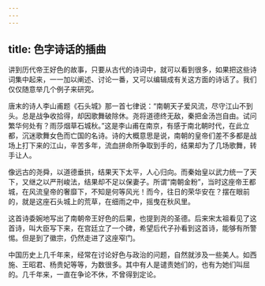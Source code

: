 ```yaml
---
---
---
```

title: 色字诗话的插曲
---




讲到历代帝王好色的故事，只要从古代的诗词中，就可以看到很多，如果把这些诗词集中起来，一一加以阐述、讨论一番，又可以编辑成有关这方面的诗话了。我们仅仅随意举几个例子来研究。

唐末的诗人李山甫题《石头城》那一首七律说：“南朝天子爱风流，尽守江山不到头。总是战争收拾得，却因歌舞破除休。尧将道德终无敌，秦把金汤岂自由。试问繁华何处有？雨莎烟草石城秋。”这是李山甫在南京，有感于南北朝时代，在此立都，沉迷歌舞女色而亡国的名诗。诗的大概意思是说，南朝的皇帝们差不多都是战场上打下来的江山，辛苦多年，流血拼命所争取到手的，结果却为了几场歌舞，转手让人。

像远古的尧舜，以道德垂拱，结果天下太平，人心归向。而秦始皇以武力统一了天下，又继之以严刑峻法，结果却不足以保妻子。所谓“南朝金粉”，当时这座帝王都城，在风流皇帝的奢靡下，不知是何等风光！而今，往日的荣华安在？摆在眼前的，就是这座石头城上的荒草，在细雨之中，摇曳在秋风里。

这首诗委婉地写出了南朝帝王好色的后果，也提到尧的圣德。后来宋太祖看见了这首诗，叫大臣写下来，在宫廷立了一个碑，希望后代子孙看到这首诗，能够有所警惕。但是到了徽宗，仍然走进了这座窄门。

中国历史上几千年来，经常在讨论好色与政治的问题，自然就涉及一些美人。如西施、王昭君、杨贵妃等等，为数很多。其中有人是谴责她们的，也有为她们叫屈的。几千年来，一直在争论不休，不曾得到定论。